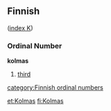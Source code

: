 ==Finnish==
([[Wiktionary:Finnish_index_k|index K]])

===Ordinal Number===
'''kolmas'''
#[[third]]

[[category:Finnish ordinal numbers]]

[[et:Kolmas]]
[[fi:Kolmas]]